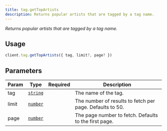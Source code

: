 ```yaml
---
title: tag.getTopArtists
description: Returns popular artists that are tagged by a tag name.
---
```



_Returns popular artists that are tagged by a tag name._

## Usage
```ts
client.tag.getTopArtists({ tag, limit?, page? })
```

## Parameters
| Param | Type | Required | Description |
| --- | --- | --- | --- |
| tag | [`string`][string] | <Icon name="approve-check" label="Yes" color="limegreen" size="1.5rem" /> | The name of the tag. |
| limit | [`number`][number] | <Icon name="close" label="No" color="red" size="1.5rem" /> | The number of results to fetch per page. Defaults to 50. |
| page | [`number`][number] | <Icon name="close" label="No" color="red" size="1.5rem" /> | The page number to fetch. Defaults to the first page. |

[string]: https://developer.mozilla.org/en-US/docs/Web/JavaScript/Reference/Global_Objects/String
[number]: https://developer.mozilla.org/en-US/docs/Web/JavaScript/Reference/Global_Objects/Number